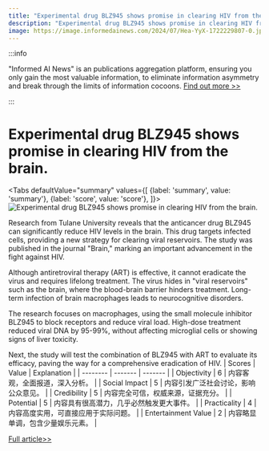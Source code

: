 ```yaml
---
title: "Experimental drug BLZ945 shows promise in clearing HIV from the brain."
description: "Experimental drug BLZ945 shows promise in clearing HIV from the brain."
image: https://image.informedainews.com/2024/07/Hea-YyX-1722229807-0.jpg
---
```



:::info

"Informed AI News" is an publications aggregation platform, ensuring you only gain the most valuable information, to eliminate information asymmetry and break through the limits of information cocoons.  [Find out more >>](/)

:::

# Experimental drug BLZ945 shows promise in clearing HIV from the brain.


<Tabs
	defaultValue="summary"
	values={[
	{label: 'summary', value: 'summary'},
	{label: 'score', value: 'score'},
]}>
<TabItem value="summary">
<img
  src="https://image.informedainews.com/2024/07/Hea-YyX-1722229807-0.jpg"
  alt="Experimental drug BLZ945 shows promise in clearing HIV from the brain."
/>



Research from Tulane University reveals that the anticancer drug BLZ945 can significantly reduce HIV levels in the brain. This drug targets infected cells, providing a new strategy for clearing viral reservoirs. The study was published in the journal "Brain," marking an important advancement in the fight against HIV.

Although antiretroviral therapy (ART) is effective, it cannot eradicate the virus and requires lifelong treatment. The virus hides in "viral reservoirs" such as the brain, where the blood-brain barrier hinders treatment. Long-term infection of brain macrophages leads to neurocognitive disorders.

The research focuses on macrophages, using the small molecule inhibitor BLZ945 to block receptors and reduce viral load. High-dose treatment reduced viral DNA by 95-99%, without affecting microglial cells or showing signs of liver toxicity.

Next, the study will test the combination of BLZ945 with ART to evaluate its efficacy, paving the way for a comprehensive eradication of HIV.
</TabItem>
<TabItem value="score">
	| Scores     | Value   | Explanation |
	| -------- | ------- | ------- |
	| Objectivity  | 6    | 内容客观，全面报道，深入分析。    |
	| Social Impact | 5     | 内容引发广泛社会讨论，影响公众意见。    |
	| Credibility    | 5    | 内容完全可信，权威来源，证据充分。    |
	| Potential    | 5    | 内容具有很高潜力，几乎必然触发更大事件。    |
	| Practicality    | 4    | 内容高度实用，可直接应用于实际问题。    |
	| Entertainment Value    | 2    | 内容略显单调，包含少量娱乐元素。    |
</TabItem>
</Tabs>

[Full article>>](https://www.cnbeta.com.tw/articles/science/1440070.htm)

